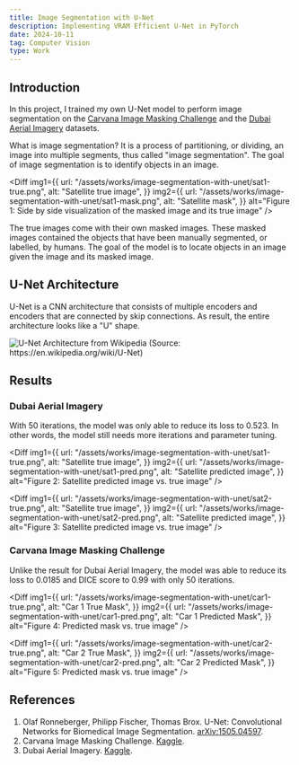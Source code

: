 ```yaml
---
title: Image Segmentation with U-Net
description: Implementing VRAM Efficient U-Net in PyTorch
date: 2024-10-11
tag: Computer Vision
type: Work
---
```


## Introduction

In this project, I trained my own U-Net model to perform image segmentation
on the [Carvana Image Masking Challenge](https://www.kaggle.com/c/carvana-image-masking-challenge)
and the [Dubai Aerial Imagery](https://www.kaggle.com/datasets/humansintheloop/semantic-segmentation-of-aerial-imagery) datasets.

What is image segmentation? It is a process of partitioning, or dividing,
an image into multiple segments, thus called "image segmentation".
The goal of image segmentation is to identify objects in an image.

<Diff
  img1={{
    url: "/assets/works/image-segmentation-with-unet/sat1-true.png",
    alt: "Satellite true image",
  }}
  img2={{
    url: "/assets/works/image-segmentation-with-unet/sat1-mask.png",
    alt: "Satellite mask",
  }}
  alt="Figure 1: Side by side visualization of the masked image and its true image"
/>

The true images come with their own masked images.
These masked images contained the objects that have
been manually segmented, or labelled, by humans.
The goal of the model is to locate objects in an image
given the image and its masked image.

## U-Net Architecture

U-Net is a CNN architecture that consists of multiple encoders
and encoders that are connected by skip connections.
As result, the entire architecture looks like a "U" shape.

![U-Net Architecture from Wikipedia (Source: https://en.wikipedia.org/wiki/U-Net)](/assets/works/image-segmentation-with-unet/unet-architecture.png)

## Results

### Dubai Aerial Imagery

With 50 iterations, the model was only able to reduce its loss to $0.523$.
In other words, the model still needs more iterations and parameter tuning.

<Diff
  img1={{
    url: "/assets/works/image-segmentation-with-unet/sat1-true.png",
    alt: "Satellite true image",
  }}
  img2={{
    url: "/assets/works/image-segmentation-with-unet/sat1-pred.png",
    alt: "Satellite predicted image",
  }}
  alt="Figure 2: Satellite predicted image vs. true image"
/>

<Diff
  img1={{
    url: "/assets/works/image-segmentation-with-unet/sat2-true.png",
    alt: "Satellite true image",
  }}
  img2={{
    url: "/assets/works/image-segmentation-with-unet/sat2-pred.png",
    alt: "Satellite predicted image",
  }}
  alt="Figure 3: Satellite predicted image vs. true image"
/>

### Carvana Image Masking Challenge

Unlike the result for Dubai Aerial Imagery,
the model was able to reduce its loss to $0.0185$
and DICE score to $0.99$ with only 50 iterations.

<Diff
  img1={{
    url: "/assets/works/image-segmentation-with-unet/car1-true.png",
    alt: "Car 1 True Mask",
  }}
  img2={{
    url: "/assets/works/image-segmentation-with-unet/car1-pred.png",
    alt: "Car 1 Predicted Mask",
  }}
  alt="Figure 4: Predicted mask vs. true image"
/>

<Diff
  img1={{
    url: "/assets/works/image-segmentation-with-unet/car2-true.png",
    alt: "Car 2 True Mask",
  }}
  img2={{
    url: "/assets/works/image-segmentation-with-unet/car2-pred.png",
    alt: "Car 2 Predicted Mask",
  }}
  alt="Figure 5: Predicted mask vs. true image"
/>

## References

1. Olaf Ronneberger, Philipp Fischer, Thomas Brox. U-Net: Convolutional Networks for Biomedical Image Segmentation. [arXiv:1505.04597](https://arxiv.org/abs/1505.04597).
2. Carvana Image Masking Challenge. [Kaggle](https://www.kaggle.com/c/carvana-image-masking-challenge).
3. Dubai Aerial Imagery. [Kaggle](https://www.kaggle.com/datasets/humansintheloop/semantic-segmentation-of-aerial-imagery).
